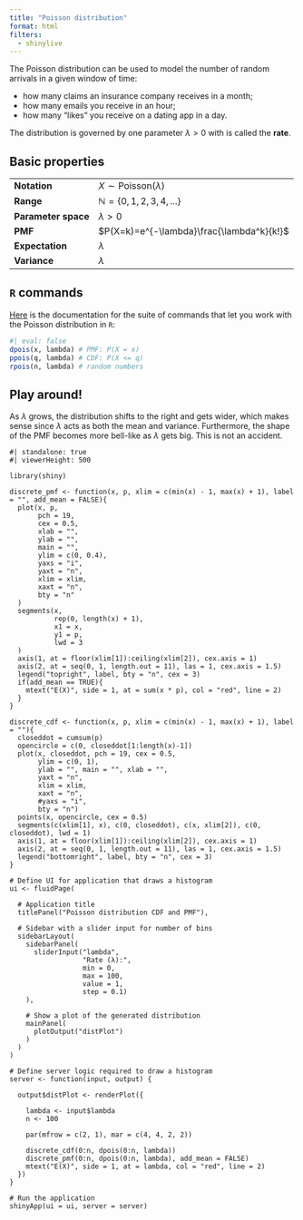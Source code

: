 ```yaml
---
title: "Poisson distribution"
format: html
filters:
  - shinylive
---
```


The Poisson distribution can be used to model the number of random arrivals in a given window of time: 

- how many claims an insurance company receives in a month;
- how many emails you receive in an hour;
- how many "likes" you receive on a dating app in a day.

The distribution is governed by one parameter $\lambda>0$ with is called the **rate**.

## Basic properties

|  |        |
|------|--------------------|
| **Notation** | $X\sim\text{Poisson}(\lambda)$  |
| **Range** | $\mathbb{N}=\{0,\,1,\,2,\,3,\,4,\,...\}$ |
| **Parameter space** | $\lambda>0$ |
| **PMF** | $P(X=k)=e^{-\lambda}\frac{\lambda^k}{k!}$ |
| **Expectation** | $\lambda$ |
| **Variance** | $\lambda$ |

## `R` commands

[Here](https://stat.ethz.ch/R-manual/R-devel/library/stats/html/Poisson.html) is the documentation for the suite of commands that let you work with the Poisson distribution in `R`:

```r
#| eval: false
dpois(x, lambda) # PMF: P(X = x)
ppois(q, lambda) # CDF: P(X <= q)
rpois(n, lambda) # random numbers
```

## Play around!

As $\lambda$ grows, the distribution shifts to the right and gets wider, which makes sense since $\lambda$ acts as both the mean and variance. Furthermore, the shape of the PMF becomes more bell-like as $\lambda$ gets big. This is not an accident.


```shinylive-r
#| standalone: true
#| viewerHeight: 500

library(shiny)

discrete_pmf <- function(x, p, xlim = c(min(x) - 1, max(x) + 1), label = "", add_mean = FALSE){
  plot(x, p,
       pch = 19,
       cex = 0.5,
       xlab = "",
       ylab = "",
       main = "",
       ylim = c(0, 0.4),
       yaxs = "i",
       yaxt = "n",
       xlim = xlim,
       xaxt = "n",
       bty = "n"
  )
  segments(x,
           rep(0, length(x) + 1),
           x1 = x,
           y1 = p,
           lwd = 3
  )
  axis(1, at = floor(xlim[1]):ceiling(xlim[2]), cex.axis = 1)
  axis(2, at = seq(0, 1, length.out = 11), las = 1, cex.axis = 1.5)
  legend("topright", label, bty = "n", cex = 3)
  if(add_mean == TRUE){
    mtext("E(X)", side = 1, at = sum(x * p), col = "red", line = 2)
  }
}

discrete_cdf <- function(x, p, xlim = c(min(x) - 1, max(x) + 1), label = ""){
  closeddot = cumsum(p)
  opencircle = c(0, closeddot[1:length(x)-1])
  plot(x, closeddot, pch = 19, cex = 0.5,
       ylim = c(0, 1),
       ylab = "", main = "", xlab = "",
       yaxt = "n",
       xlim = xlim,
       xaxt = "n",
       #yaxs = "i", 
       bty = "n")
  points(x, opencircle, cex = 0.5)
  segments(c(xlim[1], x), c(0, closeddot), c(x, xlim[2]), c(0, closeddot), lwd = 1)
  axis(1, at = floor(xlim[1]):ceiling(xlim[2]), cex.axis = 1)
  axis(2, at = seq(0, 1, length.out = 11), las = 1, cex.axis = 1.5)
  legend("bottomright", label, bty = "n", cex = 3)
}

# Define UI for application that draws a histogram
ui <- fluidPage(
  
  # Application title
  titlePanel("Poisson distribution CDF and PMF"),
  
  # Sidebar with a slider input for number of bins 
  sidebarLayout(
    sidebarPanel(
      sliderInput("lambda",
                  "Rate (λ):",
                  min = 0,
                  max = 100,
                  value = 1,
                  step = 0.1)
    ),
    
    # Show a plot of the generated distribution
    mainPanel(
      plotOutput("distPlot")
    )
  )
)

# Define server logic required to draw a histogram
server <- function(input, output) {
  
  output$distPlot <- renderPlot({
    
    lambda <- input$lambda
    n <- 100

    par(mfrow = c(2, 1), mar = c(4, 4, 2, 2))
    
    discrete_cdf(0:n, dpois(0:n, lambda))
    discrete_pmf(0:n, dpois(0:n, lambda), add_mean = FALSE)
    mtext("E(X)", side = 1, at = lambda, col = "red", line = 2)
  })
}

# Run the application 
shinyApp(ui = ui, server = server)
```

